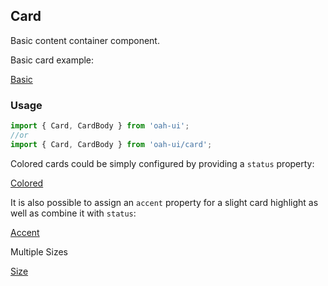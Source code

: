 ## Card

Basic content container component.

Basic card example:

[Basic](demo://Basic.js)

### Usage

```js
import { Card, CardBody } from 'oah-ui';
//or
import { Card, CardBody } from 'oah-ui/card';
```

Colored cards could be simply configured by providing a `status` property:

[Colored](demo://Colored.js)

It is also possible to assign an `accent` property for a slight card highlight as well as combine it with `status`:

[Accent](demo://Accent.js)

Multiple Sizes

[Size](demo://Size.js)
